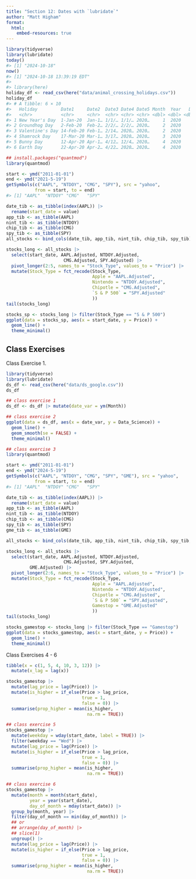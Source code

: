```yaml
---
title: "Section 12: Dates with `lubridate`"
author: "Matt Higham"
format: 
  html:
    embed-resources: true
---
```


```r
library(tidyverse)
library(lubridate)
today()
#> [1] "2024-10-18"
now()
#> [1] "2024-10-18 13:39:19 EDT"
#> 
#> library(here)
holiday_df <- read_csv(here("data/animal_crossing_holidays.csv"))
holiday_df
#> # A tibble: 6 × 10
#>   Holiday         Date1     Date2  Date3 Date4 Date5 Month  Year   Day Month2
#>   <chr>           <chr>     <chr>  <chr> <chr> <chr> <dbl> <dbl> <dbl> <chr> 
#> 1 New Year's Day  1-Jan-20  Jan-1… 1/1/… 1/1/… 2020…     1  2020     1 Janua…
#> 2 Groundhog Day   2-Feb-20  Feb-2… 2/2/… 2/2/… 2020…     2  2020     2 Febru…
#> 3 Valentine's Day 14-Feb-20 Feb-1… 2/14… 2020… 2020…     2  2020    14 Febru…
#> 4 Shamrock Day    17-Mar-20 Mar-1… 3/17… 2020… 2020…     3  2020    17 March 
#> 5 Bunny Day       12-Apr-20 Apr-1… 4/12… 12/4… 2020…     4  2020    12 April 
#> 6 Earth Day       22-Apr-20 Apr-2… 4/22… 2020… 2020…     4  2020    22 April
```

```r
## install.packages("quantmod")
library(quantmod)

start <- ymd("2011-01-01")
end <- ymd("2021-5-19")
getSymbols(c("AAPL", "NTDOY", "CMG", "SPY"), src = "yahoo",
           from = start, to = end)
#> [1] "AAPL"  "NTDOY" "CMG"   "SPY"

date_tib <- as_tibble(index(AAPL)) |>
  rename(start_date = value)
app_tib <- as_tibble(AAPL)
nint_tib <- as_tibble(NTDOY)
chip_tib <- as_tibble(CMG)
spy_tib <- as_tibble(SPY)
all_stocks <- bind_cols(date_tib, app_tib, nint_tib, chip_tib, spy_tib)

stocks_long <- all_stocks |>
  select(start_date, AAPL.Adjusted, NTDOY.Adjusted,
                      CMG.Adjusted, SPY.Adjusted) |>
  pivot_longer(2:5, names_to = "Stock_Type", values_to = "Price") |>
  mutate(Stock_Type = fct_recode(Stock_Type,
                                 Apple = "AAPL.Adjusted",
                                 Nintendo = "NTDOY.Adjusted",
                                 Chipotle = "CMG.Adjusted",
                                 `S & P 500` = "SPY.Adjusted"
                                 ))
tail(stocks_long)

stocks_sp <- stocks_long |> filter(Stock_Type == "S & P 500")
ggplot(data = stocks_sp, aes(x = start_date, y = Price)) +
  geom_line() +
  theme_minimal()
```

## Class Exercises

Class Exercise 1.

```r
library(tidyverse)
library(lubridate)
ds_df <- read_csv(here("data/ds_google.csv"))
ds_df

## class exercise 1
ds_df <- ds_df |> mutate(date_var = ym(Month))

## class exercise 2
ggplot(data = ds_df, aes(x = date_var, y = Data_Science)) +
  geom_line() +
  geom_smooth(se = FALSE) +
  theme_minimal()
```

```r
## class exercise 3
library(quantmod)

start <- ymd("2011-01-01")
end <- ymd("2024-5-19")
getSymbols(c("AAPL", "NTDOY", "CMG", "SPY", "GME"), src = "yahoo",
           from = start, to = end)
#> [1] "AAPL"  "NTDOY" "CMG"   "SPY"

date_tib <- as_tibble(index(AAPL)) |>
  rename(start_date = value)
app_tib <- as_tibble(AAPL)
nint_tib <- as_tibble(NTDOY)
chip_tib <- as_tibble(CMG)
spy_tib <- as_tibble(SPY)
gme_tib <- as_tibble(GME)

all_stocks <- bind_cols(date_tib, app_tib, nint_tib, chip_tib, spy_tib, gme_tib)

stocks_long <- all_stocks |>
  select(start_date, AAPL.Adjusted, NTDOY.Adjusted,
                      CMG.Adjusted, SPY.Adjusted,
         GME.Adjusted) |>
  pivot_longer(2:6, names_to = "Stock_Type", values_to = "Price") |>
  mutate(Stock_Type = fct_recode(Stock_Type,
                                 Apple = "AAPL.Adjusted",
                                 Nintendo = "NTDOY.Adjusted",
                                 Chipotle = "CMG.Adjusted",
                                 `S & P 500` = "SPY.Adjusted",
                                 Gamestop = "GME.Adjusted"
                                 ))
tail(stocks_long)

stocks_gamestop <- stocks_long |> filter(Stock_Type == "Gamestop")
ggplot(data = stocks_gamestop, aes(x = start_date, y = Price)) +
  geom_line() +
  theme_minimal()
```

Class Exercises 4 - 6

```r
tibble(x = c(1, 5, 4, 10, 3, 12)) |>
  mutate(x_lag = lag(x))

stocks_gamestop |>
  mutate(lag_price = lag(Price)) |>
  mutate(is_higher = if_else(Price > lag_price,
                             true = 1,
                             false = 0)) |>
  summarise(prop_higher = mean(is_higher,
                               na.rm = TRUE))

## class exercise 5
stocks_gamestop |>
  mutate(weekday = wday(start_date, label = TRUE)) |>
  filter(weekday == "Wed") |>
  mutate(lag_price = lag(Price)) |>
  mutate(is_higher = if_else(Price > lag_price,
                             true = 1,
                             false = 0)) |>
  summarise(prop_higher = mean(is_higher,
                               na.rm = TRUE))

## class exercise 6
stocks_gamestop |>
  mutate(month = month(start_date),
         year = year(start_date),
         day_of_month = mday(start_date)) |>
  group_by(month, year) |>
  filter(day_of_month == min(day_of_month)) |>
  ## or 
  ## arrange(day_of_month) |>
  ## slice(1)
  ungroup() |>
  mutate(lag_price = lag(Price)) |>
  mutate(is_higher = if_else(Price > lag_price,
                             true = 1,
                             false = 0)) |>
  summarise(prop_higher = mean(is_higher,
                               na.rm = TRUE))
```